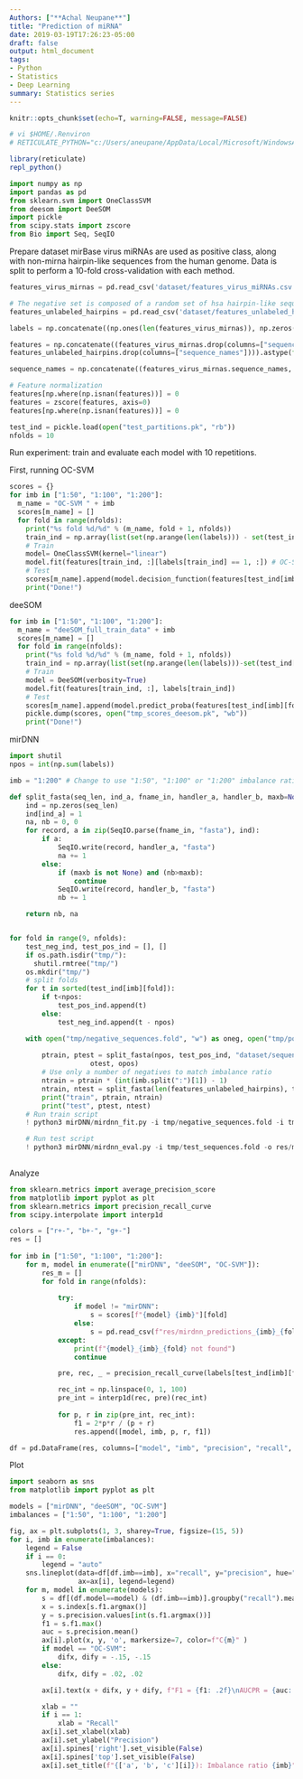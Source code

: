 ```yaml
---
Authors: ["**Achal Neupane**"]
title: "Prediction of miRNA"
date: 2019-03-19T17:26:23-05:00
draft: false
output: html_document
tags:
- Python
- Statistics
- Deep Learning
summary: Statistics series
---
```



<script type="text/javascript" src="https://cdnjs.cloudflare.com/ajax/libs/mathjax/2.7.1/MathJax.js?config=TeX-AMS-MML_HTMLorMML">
</script>

```r
knitr::opts_chunk$set(echo=T, warning=FALSE, message=FALSE)

# vi $HOME/.Renviron
# RETICULATE_PYTHON="c:/Users/aneupane/AppData/Local/Microsoft/WindowsApps/python3"

library(reticulate)
repl_python()
```


```python
import numpy as np
import pandas as pd
from sklearn.svm import OneClassSVM
from deesom import DeeSOM
import pickle
from scipy.stats import zscore 
from Bio import Seq, SeqIO
```


Prepare dataset
mirBase virus miRNAs are used as positive class, along with non-mirna hairpin-like sequences from the human genome. Data is split to perform a 10-fold cross-validation with each method.

```python
features_virus_mirnas = pd.read_csv('dataset/features_virus_miRNAs.csv')

# The negative set is composed of a random set of hsa hairpin-like sequences 
features_unlabeled_hairpins = pd.read_csv('dataset/features_unlabeled_hairpins.csv') # Hairpins from hsa genome

labels = np.concatenate((np.ones(len(features_virus_mirnas)), np.zeros(len(features_unlabeled_hairpins))))

features = np.concatenate((features_virus_mirnas.drop(columns=["sequence_names"]), 
features_unlabeled_hairpins.drop(columns=["sequence_names"]))).astype(float)

sequence_names = np.concatenate((features_virus_mirnas.sequence_names, features_unlabeled_hairpins.sequence_names))

# Feature normalization
features[np.where(np.isnan(features))] = 0
features = zscore(features, axis=0)
features[np.where(np.isnan(features))] = 0

test_ind = pickle.load(open("test_partitions.pk", "rb"))
nfolds = 10
```


Run experiment: train and evaluate each model with 10 repetitions. 

First, running OC-SVM

```python
scores = {}
for imb in ["1:50", "1:100", "1:200"]:
  m_name = "OC-SVM " + imb
  scores[m_name] = []
  for fold in range(nfolds):
    print("%s fold %d/%d" % (m_name, fold + 1, nfolds))
    train_ind = np.array(list(set(np.arange(len(labels))) - set(test_ind[imb][fold])))
    # Train
    model= OneClassSVM(kernel="linear")
    model.fit(features[train_ind, :][labels[train_ind] == 1, :]) # OC-SVM uses only the positive set to fit
    # Test
    scores[m_name].append(model.decision_function(features[test_ind[imb][fold], :]))
    print("Done!")

```

deeSOM

```python

for imb in ["1:50", "1:100", "1:200"]:
  m_name = "deeSOM_full_train_data" + imb
  scores[m_name] = []
  for fold in range(nfolds):
    print("%s fold %d/%d" % (m_name, fold + 1, nfolds))
    train_ind = np.array(list(set(np.arange(len(labels)))-set(test_ind[imb][fold]))
    # Train
    model = DeeSOM(verbosity=True)
    model.fit(features[train_ind, :], labels[train_ind])
    # Test
    scores[m_name].append(model.predict_proba(features[test_ind[imb][fold], :]))
    pickle.dump(scores, open("tmp_scores_deesom.pk", "wb"))
    print("Done!")

```

mirDNN

```python
import shutil
npos = int(np.sum(labels))

imb = "1:200" # Change to use "1:50", "1:100" or "1:200" imbalance ratio

def split_fasta(seq_len, ind_a, fname_in, handler_a, handler_b, maxb=None):
    ind = np.zeros(seq_len)
    ind[ind_a] = 1
    na, nb = 0, 0
    for record, a in zip(SeqIO.parse(fname_in, "fasta"), ind):
        if a:
            SeqIO.write(record, handler_a, "fasta")
            na += 1
        else:
            if (maxb is not None) and (nb>maxb):
                continue
            SeqIO.write(record, handler_b, "fasta")
            nb += 1

    return nb, na 


for fold in range(9, nfolds):
    test_neg_ind, test_pos_ind = [], [] 
    if os.path.isdir("tmp/"):
      shutil.rmtree("tmp/")
    os.mkdir("tmp/")
    # split folds
    for t in sorted(test_ind[imb][fold]):
        if t<npos:
            test_pos_ind.append(t)
        else:
            test_neg_ind.append(t - npos)    

    with open("tmp/negative_sequences.fold", "w") as oneg, open("tmp/positive_sequences.fold", "w") as opos, open("tmp/test_sequences.fold", "w") as otest: 
        
        ptrain, ptest = split_fasta(npos, test_pos_ind, "dataset/sequences_virus_miRNAs.fold", 
                    otest, opos)
        # Use only a number of negatives to match imbalance ratio
        ntrain = ptrain * (int(imb.split(":")[1]) - 1)
        ntrain, ntest = split_fasta(len(features_unlabeled_hairpins), test_neg_ind, "dataset/sequences_unlabeled_hairpins.fold", otest, oneg, maxb=ntrain)
        print("train", ptrain, ntrain)    
        print("test", ptest, ntest)    
    # Run train script
    ! python3 mirDNN/mirdnn_fit.py -i tmp/negative_sequences.fold -i tmp/positive_sequences.fold -m tmp/out_model.pmt -l tmp/train_{imb}_{fold}.log -d "cuda" -s 160

    # Run test script
    ! python3 mirDNN/mirdnn_eval.py -i tmp/test_sequences.fold -o res/mirdnn_predictions_{imb}_{fold}.csv -m tmp/out_model.pmt -s 160 -d "cuda"
    

```


Analyze

```python
from sklearn.metrics import average_precision_score
from matplotlib import pyplot as plt 
from sklearn.metrics import precision_recall_curve
from scipy.interpolate import interp1d

colors = ["r+-", "b+-", "g+-"]
res = []
            
for imb in ["1:50", "1:100", "1:200"]:
    for m, model in enumerate(["mirDNN", "deeSOM", "OC-SVM"]):
        res_m = []
        for fold in range(nfolds):
            
            try:
                if model != "mirDNN":
                    s = scores[f"{model} {imb}"][fold]
                else:
                    s = pd.read_csv(f"res/mirdnn_predictions_{imb}_{fold}.csv", header=None).values[:, 1]
            except:
                print(f"{model}_{imb}_{fold} not found")
                continue

            pre, rec, _ = precision_recall_curve(labels[test_ind[imb][fold]], s)

            rec_int = np.linspace(0, 1, 100)
            pre_int = interp1d(rec, pre)(rec_int)
            
            for p, r in zip(pre_int, rec_int):
                f1 = 2*p*r / (p + r)
                res.append([model, imb, p, r, f1])

df = pd.DataFrame(res, columns=["model", "imb", "precision", "recall", "f1"])

```

Plot

```python

import seaborn as sns
from matplotlib import pyplot as plt

models = ["mirDNN", "deeSOM", "OC-SVM"]
imbalances = ["1:50", "1:100", "1:200"]

fig, ax = plt.subplots(1, 3, sharey=True, figsize=(15, 5))
for i, imb in enumerate(imbalances):
    legend = False
    if i == 0:
        legend = "auto"
    sns.lineplot(data=df[df.imb==imb], x="recall", y="precision", hue="model", 
                 ax=ax[i], legend=legend)
    for m, model in enumerate(models):
        s = df[(df.model==model) & (df.imb==imb)].groupby("recall").mean()
        x = s.index[s.f1.argmax()]
        y = s.precision.values[int(s.f1.argmax())]
        f1 = s.f1.max()
        auc = s.precision.mean()
        ax[i].plot(x, y, 'o', markersize=7, color=f"C{m}" )
        if model == "OC-SVM":
            difx, dify = -.15, -.15
        else:
            difx, dify = .02, .02

        ax[i].text(x + difx, y + dify, f"F1 = {f1: .2f}\nAUCPR = {auc: .2f}")

        xlab = ""
        if i == 1:
            xlab = "Recall"
        ax[i].set_xlabel(xlab)
        ax[i].set_ylabel("Precision")
        ax[i].spines['right'].set_visible(False)
        ax[i].spines['top'].set_visible(False)
        ax[i].set_title(f"{['a', 'b', 'c'][i]}): Imbalance ratio {imb}")
```

